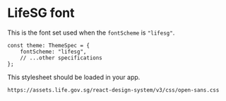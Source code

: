 
<Meta title="Foundations/Font/LifeSG" />

# LifeSG font

This is the font set used when the `fontScheme` is `"lifesg"`.

```tsx
const theme: ThemeSpec = {
    fontScheme: "lifesg",
    // ...other specifications
};
```

This stylesheet should be loaded in your app.

```
https://assets.life.gov.sg/react-design-system/v3/css/open-sans.css
```

<FontDisplay theme={LifeSGTheme} />
